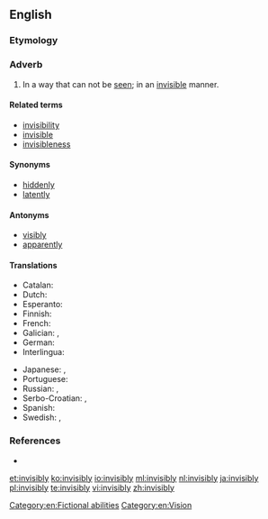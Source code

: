 ==English==

===Etymology===
{{suffix|invisible|ly|lang=en}}

===Adverb===
{{en-adv}}

# In a way that can not be [[see]]n; in an [[invisible]] manner.

====Related terms====
* [[invisibility]]
* [[invisible]]
* [[invisibleness]]

====Synonyms====
* [[hiddenly]]
* [[latently]]

====Antonyms====
* [[visibly]]
* [[apparently]]

====Translations====
{{trans-top|in a way that can not be seen}}
* Catalan: {{t|ca|invisiblement}}
* Dutch: {{t+|nl|onzichtbaar}}
* Esperanto: {{t|eo|nevideble}}
* Finnish: {{t|fi|näkymättömästi}}
* French: {{t+|fr|invisiblement}}
* Galician: {{t|gl|invisiblemente}}, {{t|gl|invisibelmente}}
* German: {{t+|de|unsichtbar}}
* Interlingua: {{t|ia|invisibilemente}}
{{trans-mid}}
* Japanese: {{t|ja|隠れる|alt=隠れて|tr=kakurete}}, {{t|ja|隠然|alt=隠然と|tr=inzen to}}
* Portuguese: {{t|pt|invisivelmente}}
* Russian: {{t+|ru|неви́димо}}, {{t+|ru|скры́то}}
* Serbo-Croatian: {{t|sh|nevìdljivo}}, {{t|sh|neòpazicē}}
* Spanish: {{t+|es|invisiblemente}}
* Swedish: {{t+|sv|osynlig}}, {{t+|sv|osynligt}}
{{trans-bottom}}

===References===
* {{R:Webster 1913}}

[[Category:en:Fictional abilities]]
[[Category:en:Vision]]

[[et:invisibly]]
[[ko:invisibly]]
[[io:invisibly]]
[[ml:invisibly]]
[[nl:invisibly]]
[[ja:invisibly]]
[[pl:invisibly]]
[[te:invisibly]]
[[vi:invisibly]]
[[zh:invisibly]]